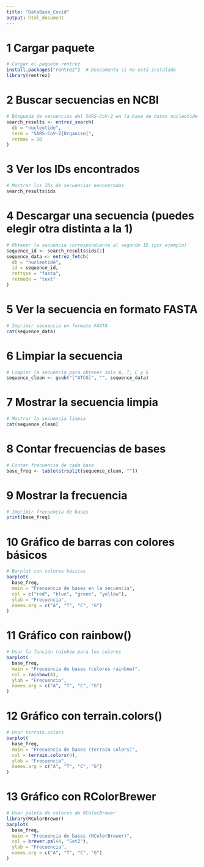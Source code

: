 ```yaml
---
title: "DataBase_Covid"
output: html_document
---
```


# 1 Cargar paquete
```r
# Cargar el paquete rentrez
install.packages("rentrez")  # Descomenta si no está instalado
library(rentrez)
```

# 2 Buscar secuencias en NCBI
```r
# Búsqueda de secuencias del SARS-CoV-2 en la base de datos nucleotide
search_results <- entrez_search(
  db = "nucleotide",
  term = "SARS-CoV-2[Organism]",
  retmax = 10
)
```

# 3 Ver los IDs encontrados
```r
# Mostrar los IDs de secuencias encontrados
search_results$ids
```

# 4 Descargar una secuencia (puedes elegir otra distinta a la 1)
```r
# Obtener la secuencia correspondiente al segundo ID (por ejemplo)
sequence_id <- search_results$ids[2]
sequence_data <- entrez_fetch(
  db = "nucleotide",
  id = sequence_id,
  rettype = "fasta",
  retmode = "text"
)
```

# 5 Ver la secuencia en formato FASTA
```r
# Imprimir secuencia en formato FASTA
cat(sequence_data)
```

# 6 Limpiar la secuencia
```r
# Limpiar la secuencia para obtener solo A, T, C y G
sequence_clean <- gsub("[^ATCG]", "", sequence_data)
```

# 7  Mostrar la secuencia limpia
```r
# Mostrar la secuencia limpia
cat(sequence_clean)
```

# 8 Contar frecuencias de bases
```r
# Contar frecuencia de cada base
base_freq <- table(strsplit(sequence_clean, ""))
```

# 9 Mostrar la frecuencia
```r
# Imprimir frecuencia de bases
print(base_freq)
```

# 10 Gráfico de barras con colores básicos
```r
# Barplot con colores básicos
barplot(
  base_freq,
  main = "Frecuencia de bases en la secuencia",
  col = c("red", "blue", "green", "yellow"),
  ylab = "Frecuencia",
  names.arg = c("A", "T", "C", "G")
)
```

# 11 Gráfico con rainbow()
```r
# Usar la función rainbow para los colores
barplot(
  base_freq,
  main = "Frecuencia de bases (colores rainbow)",
  col = rainbow(4),
  ylab = "Frecuencia",
  names.arg = c("A", "T", "C", "G")
)
```

# 12 Gráfico con terrain.colors()
```r
# Usar terrain.colors
barplot(
  base_freq,
  main = "Frecuencia de bases (terrain colors)",
  col = terrain.colors(4),
  ylab = "Frecuencia",
  names.arg = c("A", "T", "C", "G")
)
```

# 13 Gráfico con RColorBrewer
```r
# Usar paleta de colores de RColorBrewer
library(RColorBrewer)
barplot(
  base_freq,
  main = "Frecuencia de bases (RColorBrewer)",
  col = brewer.pal(4, "Set2"),
  ylab = "Frecuencia",
  names.arg = c("A", "T", "C", "G")
)
```


